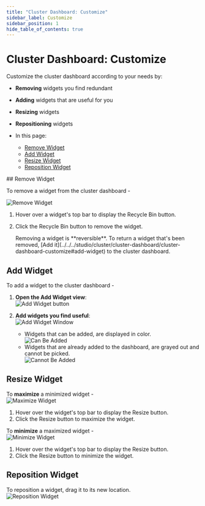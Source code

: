 ```yaml
---
title: "Cluster Dashboard: Customize"
sidebar_label: Customize
sidebar_position: 1
hide_table_of_contents: true
---
```



# Cluster Dashboard: Customize
<Admonition type="note" title="Note">

Customize the cluster dashboard according to your needs by:  

* **Removing** widgets you find redundant  
* **Adding** widgets that are useful for you  
* **Resizing** widgets  
* **Repositioning** widgets  

* In this page:  
  * [Remove Widget](../../../studio/cluster/cluster-dashboard/cluster-dashboard-customize#remove-widget)  
  * [Add Widget](../../../studio/cluster/cluster-dashboard/cluster-dashboard-customize#add-widget)  
  * [Resize Widget](../../../studio/cluster/cluster-dashboard/cluster-dashboard-customize#resize-widget)  
  * [Reposition Widget](../../../studio/cluster/cluster-dashboard/cluster-dashboard-customize#reposition-widget)  
</Admonition>
## Remove Widget

To remove a widget from the cluster dashboard -  

![Remove Widget](./assets/cluster-dashboard-04-remove-widget.png)

1. Hover over a widget's top bar to display the Recycle Bin button.  
2. Click the Recycle Bin button to remove the widget.  

    <Admonition type="info" title="Info">
     Removing a widget is **reversible**.  
     To return a widget that's been removed, [Add it](../../../studio/cluster/cluster-dashboard/cluster-dashboard-customize#add-widget) 
     to the cluster dashboard.  
    </Admonition>



## Add Widget

To add a widget to the cluster dashboard -  

1. **Open the Add Widget view**:  
   ![Add Widget button](./assets/cluster-dashboard-05_1-add-widget-control.png)

2. **Add widgets you find useful**:  
   ![Add Widget Window](./assets/cluster-dashboard-05_2-add-widget-window.png)
    * Widgets that can be added, are displayed in color.  
      ![Can Be Added](./assets/cluster-dashboard-05_3-add-widget-pickable.png)
    * Widgets that are already added to the dashboard, are grayed out and cannot be picked.  
      ![Cannot Be Added](./assets/cluster-dashboard-05_4-add-widget-unpickable.png)



## Resize Widget

To **maximize** a minimized widget -  
![Maximize Widget](./assets/cluster-dashboard-06-resize-widget-max.png)

1. Hover over the widget's top bar to display the Resize button.  
2. Click the Resize button to maximize the widget.  

To **minimize** a maximized widget -  
![Minimize Widget](./assets/cluster-dashboard-07-resize-widget-min.png)

1. Hover over the widget's top bar to display the Resize button.  
2. Click the Resize button to minimize the widget.  



## Reposition Widget

To reposition a widget, drag it to its new location.  
![Reposition Widget](./assets/cluster-dashboard-08-drag-widget.png)



